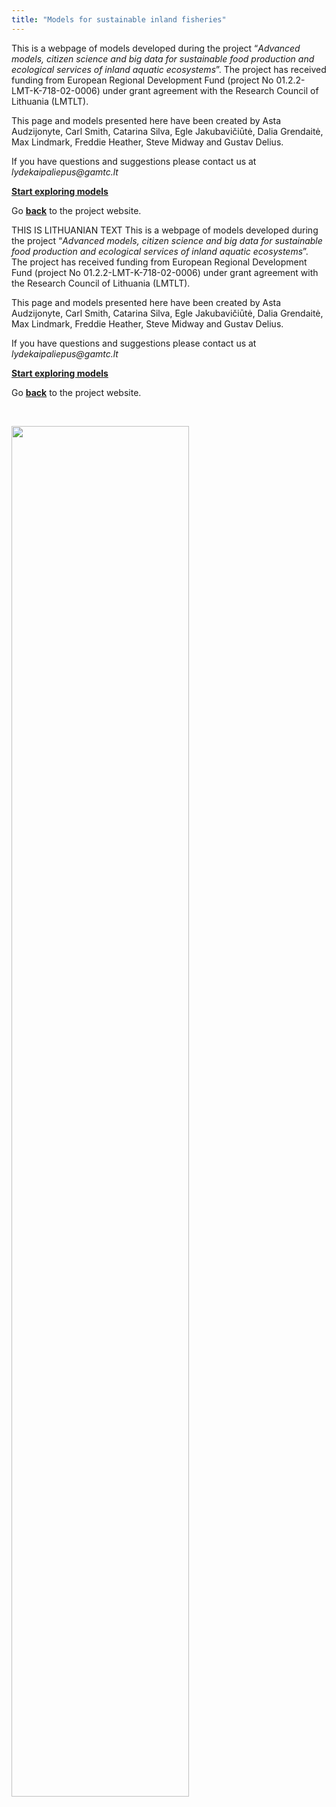 ```yaml
---
title: "Models for sustainable inland fisheries" 
---
```


<!-- NOTE: you must edit this .qmd file  for it to refresh on github pages, edit 3-->

<!-- ENGLISH CONTENT ------------------------------------------------------ -->

::: {.content-visible when-profile="english"}
This is a webpage of models developed during the project "*Advanced models, citizen science and big data for sustainable food production and ecological services of inland aquatic ecosystems*". The project has received funding from European Regional Development Fund (project No 01.2.2-LMT-K-718-02-0006) under grant agreement with the Research Council of Lithuania (LMTLT).

This page and models presented here have been created by Asta Audzijonyte, Carl Smith, Catarina Silva, Egle Jakubavičiūtė, Dalia Grendaitė, Max Lindmark, Freddie Heather, Steve Midway and Gustav Delius.

If you have questions and suggestions please contact us at *lydekaipaliepus\@gamtc.lt*

[**Start exploring models**](https://fishsizeproject.github.io/models/en/models.html)

Go [**back**](https://en.sif.lt) to the project website.
:::


<!-- LITHUANIAN CONTENT ---------------------------------------------------- -->

::: {.content-visible when-profile="lithuanian"}


THIS IS LITHUANIAN TEXT
This is a webpage of models developed during the project 
"*Advanced models, citizen science and big data for sustainable food production and ecological services of inland aquatic ecosystems*". 
The project has received funding from European Regional Development Fund (project No 01.2.2-LMT-K-718-02-0006) 
under grant agreement with the Research Council of Lithuania (LMTLT).

This page and models presented here have been created by Asta Audzijonyte, 
Carl Smith, Catarina Silva, Egle Jakubavičiūtė, Dalia Grendaitė, Max Lindmark, 
Freddie Heather, Steve Midway and Gustav Delius.

If you have questions and suggestions please contact us at *lydekaipaliepus\@gamtc.lt*

[**Start exploring models**](https://fishsizeproject.github.io/models/lt/models.html)

Go [**back**](https://en.sif.lt) to the project website.

:::



::: grid
<br>

<!-- Logos -->

::: g-col-12
![](images/logos_english.png){fig-align="center" width="75%"}
:::
:::
